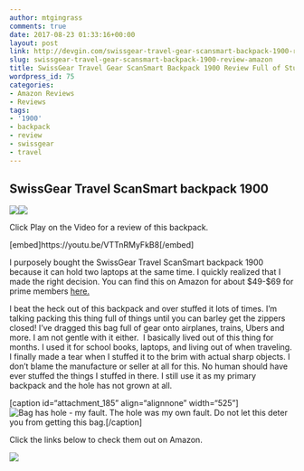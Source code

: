 ```yaml
---
author: mtgingrass
comments: true
date: 2017-08-23 01:33:16+00:00
layout: post
link: http://devgin.com/swissgear-travel-gear-scansmart-backpack-1900-review-amazon/
slug: swissgear-travel-gear-scansmart-backpack-1900-review-amazon
title: SwissGear Travel Gear ScanSmart Backpack 1900 Review Full of Stuff
wordpress_id: 75
categories:
- Amazon Reviews
- Reviews
tags:
- '1900'
- backpack
- review
- swissgear
- travel
---
```


## **SwissGear Travel ScanSmart backpack 1900**




[![](//ws-na.amazon-adsystem.com/widgets/q?_encoding=UTF8&MarketPlace=US&ASIN=B006HFJA12&ServiceVersion=20070822&ID=AsinImage&WS=1&Format=_SL250_&tag=devginreviews-20)](https://www.amazon.com/gp/product/B006HFJA12/ref=as_li_tl?ie=UTF8&camp=1789&creative=9325&creativeASIN=B006HFJA12&linkCode=as2&tag=devginreviews-20&linkId=59913e6ab66825346aa5d19867beaee0)![](//ir-na.amazon-adsystem.com/e/ir?t=devginreviews-20&l=am2&o=1&a=B006HFJA12)


Click Play on the Video for a review of this backpack.

[embed]https://youtu.be/VTTnRMyFkB8[/embed]

I purposely bought the SwissGear Travel ScanSmart backpack 1900 because it can hold two laptops at the same time. I quickly realized that I made the right decision. You can find this on Amazon for about $49-$69 for prime members [here.](https://www.amazon.com/gp/product/B006HFJA12/ref=as_li_tl?ie=UTF8&tag=hatro-20&camp=1789&creative=9325&linkCode=as2&creativeASIN=B006HFJA12&linkId=960f38fd5d77eb56d578210fee41b31f)

I beat the heck out of this backpack and over stuffed it lots of times. I'm talking packing this thing full of things until you can barley get the zippers closed! I've dragged this bag full of gear onto airplanes, trains, Ubers and more. I am not gentle with it either. <!-- more --> I basically lived out of this thing for months. I used it for school books, laptops, and living out of when traveling. I finally made a tear when I stuffed it to the brim with actual sharp objects. I don't blame the manufacture or seller at all for this. No human should have ever stuffed the things I stuffed in there. I still use it as my primary backpack and the hole has not grown at all.

[caption id="attachment_185" align="alignnone" width="525"]![Bag has hole - my fault.](http://devgin.com/wp-content/uploads/2017/08/IMG_0496-1024x768.jpg) The hole was my own fault. Do not let this deter you from getting this bag.[/caption]

Click the links below to check them out on Amazon.










![](http://devgin.com/wp-content/uploads/2017/08/Screen-Shot-2017-09-05-at-9.00.26-PM-877x1024.png)

